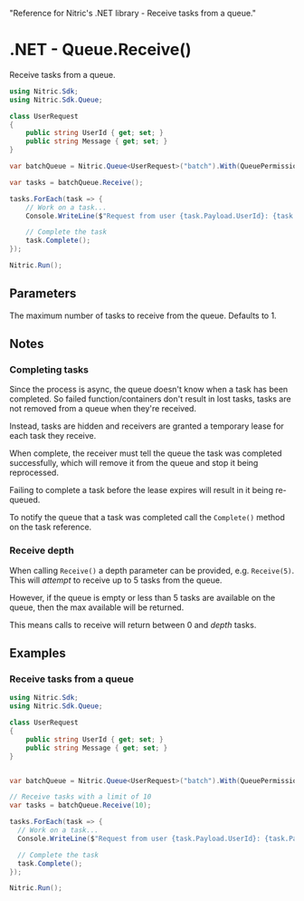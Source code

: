   "Reference for Nitric's .NET library - Receive tasks from a queue."

# .NET - Queue.Receive()

Receive tasks from a queue.

```csharp
using Nitric.Sdk;
using Nitric.Sdk.Queue;

class UserRequest
{
    public string UserId { get; set; }
    public string Message { get; set; }
}

var batchQueue = Nitric.Queue<UserRequest>("batch").With(QueuePermission.Receiving);

var tasks = batchQueue.Receive();

tasks.ForEach(task => {
    // Work on a task...
    Console.WriteLine($"Request from user {task.Payload.UserId}: {task.Payload.Message}");

    // Complete the task
    task.Complete();
});

Nitric.Run();
```

## Parameters

<Properties>
  <Property name="depth" type="int">
    The maximum number of tasks to receive from the queue. Defaults to 1.
  </Property>
</Properties>

## Notes

### Completing tasks

Since the process is async, the queue doesn't know when a task has been completed. So failed function/containers don't result in lost tasks, tasks are not removed from a queue when they're received.

Instead, tasks are hidden and receivers are granted a temporary lease for each task they receive.

When complete, the receiver must tell the queue the task was completed successfully, which will remove it from the queue and stop it being reprocessed.

<Note>
  Failing to complete a task before the lease expires will result in it being
  re-queued.
</Note>

To notify the queue that a task was completed call the `Complete()` method on the task reference.

### Receive depth

When calling `Receive()` a depth parameter can be provided, e.g. `Receive(5)`. This will _attempt_ to receive up to 5 tasks from the queue.

However, if the queue is empty or less than 5 tasks are available on the queue, then the max available will be returned.

This means calls to receive will return between 0 and _depth_ tasks.

## Examples

### Receive tasks from a queue

```csharp
using Nitric.Sdk;
using Nitric.Sdk.Queue;

class UserRequest
{
    public string UserId { get; set; }
    public string Message { get; set; }
}


var batchQueue = Nitric.Queue<UserRequest>("batch").With(QueuePermission.Receiving);

// Receive tasks with a limit of 10
var tasks = batchQueue.Receive(10);

tasks.ForEach(task => {
  // Work on a task...
  Console.WriteLine($"Request from user {task.Payload.UserId}: {task.Payload.Message}");

  // Complete the task
  task.Complete();
});

Nitric.Run();
```
